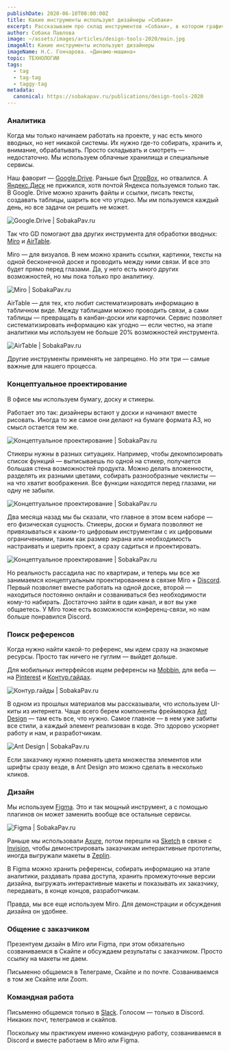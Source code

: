 ```yaml
---
publishDate: 2020-06-10T00:00:00Z
title: Какие инструменты используют дизайнеры «Собаки»
excerpt: Рассказываем про склад инструментов «Собаки», в котором графические редакторы занимают от силы десятую часть всего имущества. Только наша практика.
author: Собака Павлова
image: ~/assets/images/articles/design-tools-2020/main.jpg
imageAlt: Какие инструменты используют дизайнеры
imageName: Н.С. Гончарова. «Динамо-машина»
topic: ТЕХНОЛОГИИ
tags:
  - tag
  - tag-tag
  - taggy-tag
metadata:
  canonical: https://sobakapav.ru/publications/design-tools-2020
---
```



### Аналитика

Когда мы только начинаем работать на проекте, у нас есть много вводных, но нет никакой системы. Их нужно где-то собирать, хранить и, внимание, обрабатывать. Просто складывать и смотреть — недостаточно. Мы используем облачные хранилища и специальные сервисы.

Наш фаворит — [Google.Drive](https://drive.google.com/drive/u/0/). Раньше был [DropBox](https://www.dropbox.com/ru/), но отвалился. А [Яндекс.Диск](https://disk.yandex.ru/) не прижился, хотя почтой Яндекса пользуемся только так. В Google. Drive можно хранить файлы и ссылки, писать тексты, создавать таблицы, шарить все что угодно. Мы им пользуемся каждый день, но все задачи он решить не может.

![Google.Drive | SobakaPav.ru](~/assets/images/articles/design-tools-2020/1.png)

Так что GD помогают два других инструмента для обработки вводных: [Miro](https://miro.com/app/) и [AirTable](https://airtable.com/).

Miro — для визуалов. В нем можно хранить ссылки, картинки, тексты на одной бесконечной доске и проводить между ними связи. И все это будет прямо перед глазами. Да, у него есть много других возможностей, но мы пока только про аналитику.

![Miro | SobakaPav.ru](~/assets/images/articles/design-tools-2020/2.png)

AirTable — для тех, кто любит систематизировать информацию в табличном виде. Между таблицами можно проводить связи, а сами таблицы — превращать в канбан-доски или карточки. Сервис позволяет систематизировать информацию как угодно — если честно, на этапе аналитики мы используем не больше 20% возможностей инструмента.

![AirTable | SobakaPav.ru](~/assets/images/articles/design-tools-2020/3.png)

Другие инструменты применять не запрещено. Но эти три — самые важные для нашего процесса.

### Концептуальное проектирование

В офисе мы используем бумагу, доску и стикеры.

Работает это так: дизайнеры встают у доски и начинают вместе рисовать. Иногда то же самое они делают на бумаге формата А3, но смысл остается тем же.

![Концептуальное проектирование | SobakaPav.ru](~/assets/images/articles/design-tools-2020/4.png)

Стикеры нужны в разных ситуациях. Например, чтобы декомпозировать список функций — выписываешь по одной на стикер, получается большая стена возможностей продукта. Можно делать вложенности, разделять их разными цветами, собирать разнообразные чеклисты — на что хватит воображения. Все функции находятся перед глазами, ни одну не забыли.

![Концептуальное проектирование | SobakaPav.ru](~/assets/images/articles/design-tools-2020/5.jpg)

Два месяца назад мы бы сказали, что главное в этом всем наборе — его физическая сущность. Стикеры, доски и бумага позволяют не привязываться к каким-то цифровым инструментам с их цифровыми ограничениями, таким как размер экрана или необходимость настраивать и шерить проект, а сразу садиться и проектировать.

![Концептуальное проектирование | SobakaPav.ru](~/assets/images/articles/design-tools-2020/6.png)

Но реальность рассадила нас по квартирам, и теперь мы все же занимаемся концептуальным проектированием в связке Miro + [Discord](https://discord.com/). Первый позволяет вместе работать на одной доске, второй — находиться постоянно онлайн и созваниваться без необходимости кому-то набирать. Достаточно зайти в один канал, и вот вы уже общаетесь. У Miro тоже есть возможности конференц-связи, но нам больше понравился Discord.

### Поиск референсов

Когда нужно найти какой-то референс, мы идем сразу на знакомые ресурсы. Просто так ничего не гуглим — выйдет дольше.

Для мобильных интерфейсов ищем референсы на [Mobbin](https://mobbin.design/), для веба — на [Pinterest](https://www.pinterest.ru/) и [Контур.гайдах](https://guides.kontur.ru/).

![Контур.гайды | SobakaPav.ru](~/assets/images/articles/design-tools-2020/7.png)

В одном из прошлых материалов мы рассказывали, что используем UI-киты из интернета. Чаще всего берем компоненты фреймворка [Ant Design](https://ant.design/) — там есть все, что нужно. Самое главное — в нем уже забиты все стили, а каждый элемент реализован в коде. Это здорово ускоряет работу и нам, и разработчикам.

![Ant Design | SobakaPav.ru](~/assets/images/articles/design-tools-2020/8.png)

Если заказчику нужно поменять цвета множества элементов или шрифты сразу везде, в Ant Design это можно сделать в несколько кликов.

### Дизайн

Мы используем [Figma](https://www.figma.com/). Это и так мощный инструмент, а с помощью плагинов он может заменить вообще все остальные сервисы.

![Figma | SobakaPav.ru](~/assets/images/articles/design-tools-2020/9.png)

Раньше мы использовали [Axure](https://www.axure.com/), потом перешли на [Sketch](https://www.sketch.com/) в связке с [Invision](https://www.invisionapp.com/), чтобы демонстрировать заказчикам интерактивные прототипы, иногда выгружали макеты в [Zeplin](https://zeplin.io/).

В Figma можно хранить референсы, собирать информацию на этапе аналитики, раздавать права доступа, хранить промежуточные версии дизайна, выгружать интерактивные макеты и показывать их заказчику, передавать, в конце концов, разработчикам.

Правда, мы все еще используем Miro. Для демонстрации и обсуждения дизайна он удобнее.

### Общение с заказчиком

Презентуем дизайн в Miro или Figma, при этом обязательно созваниваемся в Скайпе и обсуждаем результаты с заказчиком. Просто ссылку на макеты не даем.

Письменно общаемся в Телеграме, Скайпе и по почте. Созваниваемся в том же Скайпе или Zoom.

### Командная работа

Письменно общаемся только в [Slack](https://slack.com/). Голосом — только в Discord. Никаких почт, телеграмов и скайпов.

Поскольку мы практикуем именно командную работу, созваниваемся в Discord и вместе работаем в Miro или Figma.


